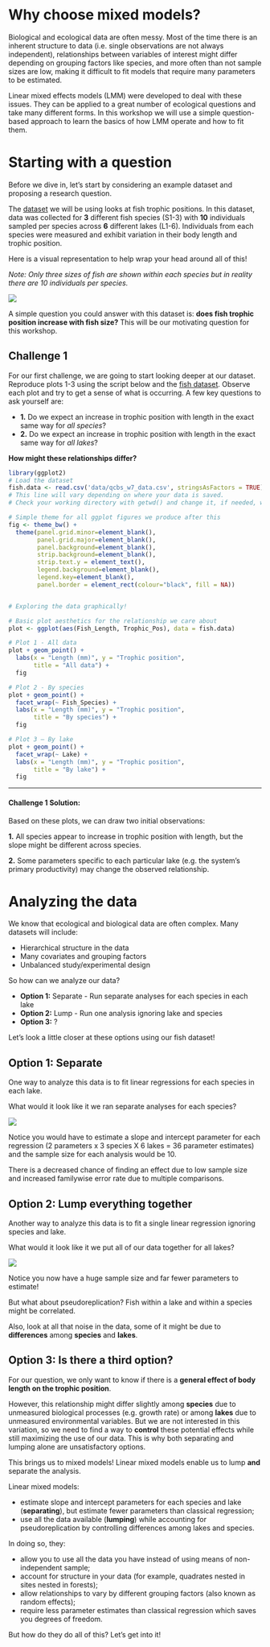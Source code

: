 # Why choose mixed models? 

Biological and ecological data are often messy. Most of the time there is an inherent structure to data (i.e. single observations are not always independent), relationships between variables of interest might differ
depending on grouping factors like species, and more often than not sample sizes are low, making it difficult to fit models that require many parameters to be estimated. 

Linear mixed effects models (LMM) were developed to deal with these issues. They can be applied to a great
number of ecological questions and take many different forms. In this workshop we will use a simple question-based approach to learn the basics of how LMM operate and how to fit them. 

# Starting with a question

Before we dive in, let's start by considering an example dataset and proposing a research question.

The [dataset](http://qcbs.ca/wiki/_media/qcbs_w7_data.csv) we will be using looks at fish trophic positions. In this dataset, data was collected for **3** different fish species (S1-3) with **10** individuals sampled per species across **6** different lakes (L1-6). Individuals from each species were measured and exhibit variation in their body length and trophic position. 

Here is a visual representation to help wrap your head around all of this! 

*Note: Only three sizes of fish are shown within each species but in reality
there are 10 individuals per species.*

![](images/fig_1_qcbs_wiki.png)

A simple question you could answer with this dataset is: **does fish trophic position increase with fish size?**
This will be our motivating question for this workshop.

## Challenge 1 

For our first challenge, we are going to start looking deeper at our dataset. 
Reproduce plots 1-3 using the script below and the [fish dataset](http://qcbs.ca/wiki/_media/qcbs_w7_data.csv). 
Observe each plot and try to get a sense of what is occurring. A few key questions to ask yourself are:

- **1.** Do we expect an increase in trophic position with length in the exact same way for *all species*?
- **2.** Do we expect an increase in trophic position with length in the exact same way for *all lakes*?

**How might these relationships differ?**

```r
library(ggplot2)
# Load the dataset
fish.data <- read.csv('data/qcbs_w7_data.csv', stringsAsFactors = TRUE) 
# This line will vary depending on where your data is saved. 
# Check your working directory with getwd() and change it, if needed, with setwd()

# Simple theme for all ggplot figures we produce after this
fig <- theme_bw() + 
  theme(panel.grid.minor=element_blank(), 
        panel.grid.major=element_blank(), 
        panel.background=element_blank(), 
        strip.background=element_blank(), 
        strip.text.y = element_text(),
        legend.background=element_blank(),
        legend.key=element_blank(),
        panel.border = element_rect(colour="black", fill = NA))


# Exploring the data graphically!

# Basic plot aesthetics for the relationship we care about
plot <- ggplot(aes(Fish_Length, Trophic_Pos), data = fish.data)

# Plot 1 - All data
plot + geom_point() + 
  labs(x = "Length (mm)", y = "Trophic position", 
       title = "All data") + 
  fig

# Plot 2 - By species
plot + geom_point() + 
  facet_wrap(~ Fish_Species) + 
  labs(x = "Length (mm)", y = "Trophic position", 
       title = "By species") + 
  fig

# Plot 3 – By lake
plot + geom_point() + 
  facet_wrap(~ Lake) + 
  labs(x = "Length (mm)", y = "Trophic position", 
       title = "By lake") + 
  fig
```

---

#### **Challenge 1 Solution:** {-}

Based on these plots, we can draw two initial observations:

**1.** All species appear to increase in trophic position with length, but the slope might be different across species.

**2.** Some parameters specific to each particular lake (e.g. the system's primary productivity) may change the observed relationship.


# Analyzing the data

We know that ecological and biological data are often complex. Many datasets will include:

- Hierarchical structure in the data
- Many covariates and grouping factors
- Unbalanced study/experimental design

So how can we analyze our data?

- **Option 1:** Separate - Run separate analyses for each species in each lake
- **Option 2:** Lump - Run one analysis ignoring lake and species
- **Option 3:** ?

Let's look a little closer at these options using our fish dataset!

## Option 1: Separate 

One way to analyze this data is to fit linear regressions for each species in each lake.

What would it look like it we ran separate analyses for each species?

![](images/fig_5_w5.png)

Notice you would have to estimate a slope and intercept parameter for each regression (2 parameters x 3 species X 6 lakes = 36 parameter estimates) and the sample size for each analysis would be 10. 

There is a decreased chance of finding an effect due to low sample size and increased familywise error rate due to multiple comparisons.

## Option 2: Lump everything together

Another way to analyze this data is to fit a single linear regression ignoring species and lake.

What would it look like it we put all of our data together for all lakes?

![](images/fig_6_w5.png)

Notice you now have a huge sample size and far fewer parameters to estimate! 

But what about pseudoreplication? Fish within a lake and within a species might be correlated. 

Also, look at all that noise in the data, some of it might be due to **differences** among **species** and **lakes**.


## Option 3: Is there a third option? 

For our question, we only want to know if there is a **general effect of body length on the trophic position**.

However, this relationship might differ slightly among **species** due to unmeasured biological processes (e.g. growth rate) or among **lakes** due to unmeasured environmental variables. But we are not interested in this variation, so we need to find a way to **control** these potential effects while still maximizing the use of our data. This is why both separating and lumping alone are unsatisfactory options.

This brings us to mixed models! Linear mixed models enable us to lump **and** separate the analysis. 

Linear mixed models:

- estimate slope and intercept parameters for each species and lake (**separating**), but estimate fewer parameters than classical regression;
- use all the data available (**lumping**) while accounting for pseudoreplication by controlling differences among lakes and species.

In doing so, they: 

- allow you to use all the data you have instead of using means of non-independent sample;
- account for structure in your data (for example, quadrates nested in sites nested in forests);
- allow relationships to vary by different grouping factors (also known as random effects);
- require less parameter estimates than classical regression which saves you degrees of freedom. 

But how do they do all of this? Let's get into it! 

